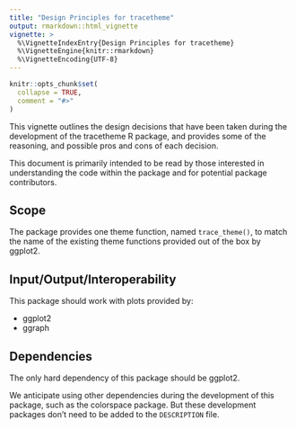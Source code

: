 ```yaml
---
title: "Design Principles for tracetheme"
output: rmarkdown::html_vignette
vignette: >
  %\VignetteIndexEntry{Design Principles for tracetheme}
  %\VignetteEngine{knitr::rmarkdown}
  %\VignetteEncoding{UTF-8}
---
```


```r
knitr::opts_chunk$set(
  collapse = TRUE,
  comment = "#>"
)
```

This vignette outlines the design decisions that have been taken during the development of the tracetheme R package, and provides some of the reasoning, and possible pros and cons of each decision.

This document is primarily intended to be read by those interested in understanding the code within the package and for potential package contributors.

## Scope

The package provides one theme function, named `trace_theme()`, to match the name of the existing theme functions provided out of the box by ggplot2.

## Input/Output/Interoperability

This package should work with plots provided by:

- ggplot2
- ggraph

## Dependencies

The only hard dependency of this package should be ggplot2.

We anticipate using other dependencies during the development of this package, such as the colorspace package. But these development packages don't need to be added to the `DESCRIPTION` file.

